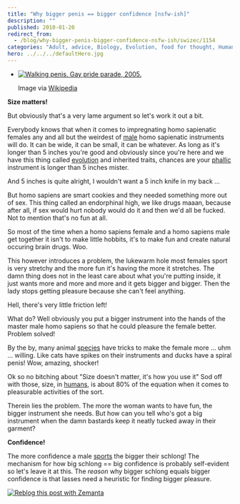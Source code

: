 ```yaml
---
title: "Why bigger penis == bigger confidence [nsfw-ish]"
description: ""
published: 2010-01-20
redirect_from:
  - /blog/why-bigger-penis-bigger-confidence-nsfw-ish/swizec/1154
categories: "Adult, advice, Biology, Evolution, food for thought, Human, intrigues, Male, Species, Uncategorized"
hero: ../../../defaultHero.jpg
---
```


- [![Walking penis. Gay pride parade, 2005.](https://swizec.com/wp-content/uploads/2010/01/300px-2005_walking_penis.jpg)](http://commons.wikipedia.org/wiki/Image:2005_walking_penis.jpg)

  Image via [Wikipedia](http://commons.wikipedia.org/wiki/Image:2005_walking_penis.jpg)

**Size matters!**

But obviously that's a very lame argument so let's work it out a bit.

Everybody knows that when it comes to impregnating homo sapienatic females any and all but the weirdest of [male](http://en.wikipedia.org/wiki/Male "Male") homo sapienatic instruments will do. It can be wide, it can be small, it can be whatever. As long as it's longer than 5 inches you're good and obviously since you're here and we have this thing called [evolution](http://en.wikipedia.org/wiki/Evolution "Evolution") and inherited traits, chances are your [phallic](http://en.wikipedia.org/wiki/Phallus "Phallus") instrument is longer than 5 inches mister.

And 5 inches is quite alright, I wouldn't want a 5 inch knife in my back ...

But homo sapiens are smart cookies and they needed something more out of sex. This thing called an endorphinal high, we like drugs maaan, because after all, if sex would hurt nobody would do it and then we'd all be fucked. Not to mention that's no fun at all.

So most of the time when a homo sapiens female and a homo sapiens male get together it isn't to make little hobbits, it's to make fun and create natural occuring brain drugs. Woo.

This however introduces a problem, the lukewarm hole most females sport is very stretchy and the more fun it's having the more it stretches. The damn thing does not in the least care about what you're putting inside, it just wants more and more and more and it gets bigger and bigger. Then the lady stops getting pleasure because she can't feel anything.

Hell, there's very little friction left!

What do? Well obviously you put a bigger instrument into the hands of the master male homo sapiens so that he could pleasure the female better. Problem solved!

By the by, many animal [species](http://en.wikipedia.org/wiki/Species "Species") have tricks to make the female more ... uhm ... willing. Like cats have spikes on their instruments and ducks have a spiral penis! Wow, amazing, shocker!

Ok so no bitching about "Size doesn't matter, it's how you use it" Sod off with those, size, in [humans](http://en.wikipedia.org/wiki/Human "Human"), is about 80% of the equation when it comes to pleasurable activities of the sort.

Therein lies the problem. The more the woman wants to have fun, the bigger instrument she needs. But how can you tell who's got a big instrument when the damn bastards keep it neatly tucked away in their garment?

**Confidence!**

The more confidence a male [sports](http://en.wikipedia.org/wiki/Sport "Sport") the bigger their schlong! The mechanism for how big schlong == big confidence is probably self-evident so let's leave it at this. The _reason_ why bigger schlong equals bigger confidence is that lasses need a heuristic for finding bigger pleasure.

[![Reblog this post with Zemanta](https://img.zemanta.com/reblog_e.png)](http://reblog.zemanta.com/zemified/620b4d5a-69f5-487e-97eb-1b503a0ca9bf/)